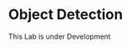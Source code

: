 # Object Detection  {.unnumbered}

This Lab is under Development

<!-- This is here to make sure that quizzes are inserted properly before a part begins. -->
::: { .quiz-end }
:::

::: {.content-visible when-format="pdf"}
```{=latex}
\part{key:raspberry}
```
:::
